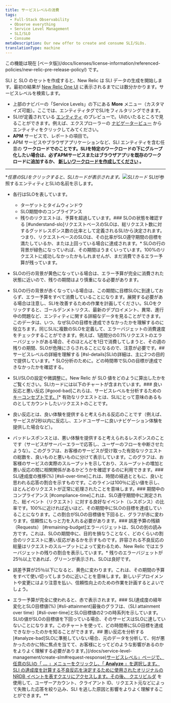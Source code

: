 ```yaml
---
title: サービスレベルの消費
tags:
  - Full-Stack Observability
  - Observe everything
  - Service Level Management
  - SLI/SLO
  - Consume
metaDescription: Our new offer to create and consume SLI/SLOs.
translationType: machine
---
```


<Callout title="ベータ版機能">
  この機能は現在 [ベータ版](/docs/licenses/license-information/referenced-policies/new-relic-pre-release-policy/) です。
</Callout>

SLI と SLO のセットを作成すると、New Relic は SLI データの生成を開始します。最初の結果が [New Relic One UI](https://one.newrelic.com/) に表示されるまでには数分かかります。サービスレベルを検索します。

* 上部のナビバーの「Service Levels」の下にある **More** メニュー（カスタマイズ可能）。ここでは、エンティティタグでSLIをフィルタリングできます。
* SLIが定義されている [エンティティ](/docs/new-relic-one/use-new-relic-one/core-concepts/what-entity-new-relic/) のプレビューで。UIのいたるところで見ることができます。例えば、エクスプローラーの [ナビゲータービュー](/docs/new-relic-one/use-new-relic-one/core-concepts/new-relic-explorer-view-performance-across-apps-services-hosts/#view-navigator) からエンティティをクリックしてみてください。
* **APM** サービスで、レポートの項目で。
* APM サービスやブラウザアプリケーションなど、SLI エンティティを含む任意の **ワークロードでのことです。SLIを特定のワークロードの下にグループ化したい場合は、必ずAPMサービスまたはブラウザアプリを既存のワークロードに追加するか、 [新しいワークロードを作成してください](/docs/new-relic-one/use-new-relic-one/workloads/use-workloads/) 。**
* ****

**任意のSLIをクリックすると、SLIカードが表示されます。![SLIカード](./images/sli_card.png "SLIカード")* SLIが参照するエンティティとSLIの名前を示します。

* 各行はSLOを表しています。

  * ターゲットとタイムウィンドウ
  * SLO期間中のコンプライアンス
  * 残りのリクエストは、予算を超過しています。### SLOの状態を確認する [#understand-slo]リクエストベースのSLOは、総リクエスト数に対するグッドレスポンス数の比率として定義されるSLIから決定されます。つまり、リクエストベースのSLOは、その比率がSLO遵守期間の目標を満たしているか、または上回っている場合に達成されます。* SLOの行の背景が緑色になっていれば、その期間はうまくいっています。100%のリクエストに成功しなかったかもしれませんが、まだ消費できるエラー予算が残っています。
* SLOの行の背景が黄色になっている場合は、エラー予算が完全に消費された状態に近いので、残りの期間はより慎重になる必要があります。
* SLOの行の背景が赤くなっている場合は、この期間に目標SLOに到達しておらず、エラー予算をすべて消費していることになります。展開する必要がある場合は注意し、SLIを改善するための作業を計画してください。SLOをクリックすると、ゴールデンメトリクス、最新のデプロイメント、異常、進行中の問題など、エンティティに関する詳細なデータを見ることができます。このデータは、いつ、なぜSLOの目標を達成できなかったかを理解するのに役立ちます。同じSLIに複数のSLOを定義して、エラーバジェットの消費速度をチェックすることができます。例えば、1週間分の0.1%リクエストのエラーバジェットがある場合、そのほとんどを1日で消費してしまうと、その週の残りの期間、SLOが危険にさらされることになるので、注意が必要です。## サービスレベルの詳細を理解する [#sl-details]SLIの詳細は、主に2つの目的で提供しています。* SLO分析のために。どの時間帯でSLOの目標が達成できなかったかを確認する。
* SLI/SLOの設定や微調整に。New Relic が SLO 値をどのように算出したかをご覧ください。SLIカードには以下のチャートが含まれています。### 良い反応と悪い反応 [#good-bad]これらは、サービスレベルを分析するための [キーコンセプトです。](/docs/service-level-management/create-slm#request-response)[* 有効なリクエストとは、SLIにとって意味のあるものとしてカウントしたいリクエストのことです。
* 良い反応とは、良い体験を提供すると考えられる反応のことです（例えば、サービスが2秒以内に反応し、エンドユーザーに良いナビゲーション体験を提供した場合など）。
* バッドレスポンスとは、悪い体験を提供すると考えられるレスポンスのことです（サービスがサーバーエラーで応答し、ユーザーのフローを中断させたような）。このグラフは、お客様のサービスが受け取った有効なリクエストの総数を、良いものと悪いものに分けて表示しています。このグラフは、お客様のサービスの実際のスループットを示しており、スループットの増加と悪い反応の間に相関関係があるかどうかを確認するのに利用できます。### SLI達成度の推移(%) [#sli-over-time]これは、時間の経過とともに、良いと思われる応答の割合を示すものです。このラインは100％に近い値を示し、ほとんどのリクエストが正常に処理されたことを意味します。### 期間中のコンプライアンス [#compliance-time]これは、SLO遵守期間中に測定された、総イベント（リクエスト）に対する良好なイベント（レスポンス）の比率です。100%に近ければ近いほど、その期間中にSLOの目標を達成していることになります。この割合がSLOの目標値を下回ると、グラフが赤に変わります。信頼性にもっと力を入れる必要があります。### 誤差予算の残額（Requests） [#remaining-budget]エラーバジェットは、SLOの別の読み方です。これは、SLOの期間中に、目的を損なうことなく、どのくらいの割合のリクエストに悪い反応があるかを示すものです。許容される不良反応の総量はリクエストのスループットによって変わるため、New Relic ではエラーバジェットの残りの割合を表示しています。* 残りのエラーバジェットが25％以上であれば、グリーンが表示され、SLOは良好です。
* 誤差予算が25％以下になると、黄色に変わります。これは、その期間の予算をすべて使い切ってしまうのに近いことを意味します。新しいデプロイメントや変更にはより注意を払い、信頼性向上のための作業を計画するとよいでしょう。
* エラー予算が完全に使われると、赤で表示されます。### SLI達成度の経年変化とSLO目標値(%) [#sli-attainment]最後のグラフは、（SLI attainment over time）\[#sli-over-time\]とSLO目標値の2つの時系列を示しています。SLIの値がSLOの目標値を下回っている場合、そのサービスはSLOに達していないことになります。このチャートを使って、どの時間帯にSLO目標を達成できなかったのかを知ることができます。## 悪い反応を分析する [#analyze-bad]SLOに準拠していない場合、元のデータを分析して、何が悪かったのかに特に焦点を当てて、お客様にとってどのような影響があるのかをよりよく理解する必要があります。](/docs/service-level-management/create-slm#request-response)[サービスレベル」ページで、任意のSLIの「 **...** 」メニューをクリックし、「 **Analyze** 」を選択します。SLI の達成度を計算する不良反応を決定するために使用されたオリジナルの NRDB イベントを表すクエリにアクセスします。その後、 ](/docs/service-level-management/create-slm#request-response)[クエリビルダ](/docs/query-your-data/explore-query-data/query-builder/introduction-query-builder/) を使用して、ユーザーアカウント、クライアント ID、リクエスト元などによって失敗した応答を絞り込み、SLI を逃した原因と影響をよりよく理解することができます。**